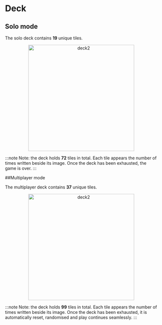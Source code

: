 # Deck

## Solo mode

The solo deck contains **19** unique tiles. 

<div align="center">
    <img width="350" src="deck2.png" alt="deck2" />
</div>

:::note
Note: the deck holds **72** tiles in total. Each tile appears the number of times written beside its image. Once the deck has been exhausted, the game is over.
:::

##Multiplayer mode

The multiplayer deck contains **37** unique tiles.

<div align="center">
    <img width="350" src="deck2.png" alt="deck2" />
</div>

:::note
Note: the deck holds **99** tiles in total. Each tile appears the number of times written beside its image. Once the deck has been exhausted, it is automatically reset, randomised and play continues seamlessly.
:::

